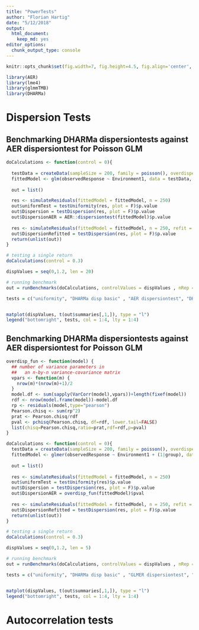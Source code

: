 ```yaml
---
title: "PowerTests"
author: "Florian Hartig"
date: "5/12/2018"
output: 
  html_document: 
    keep_md: yes
editor_options: 
  chunk_output_type: console
---
```



```r
knitr::opts_chunk$set(fig.width=7, fig.height=4.5, fig.align='center', warning=FALSE, message=FALSE, cache = T)
```

```r
library(AER)
library(lme4)
library(glmmTMB)
library(DHARMa)
```

# Dispersion Tests

## Benchmarking DHARMa dispersiontests against AER dispersiontest for Poisson GLM

```r
doCalculations <- function(control = 0){
  
  testData = createData(sampleSize = 200, family = poisson(), overdispersion = control, randomEffectVariance = 0)
  fittedModel <- glm(observedResponse ~ Environment1, data = testData, family = poisson())
 
  out = list()

  res <- simulateResiduals(fittedModel = fittedModel, n = 250)
  out$uniformTest = testUniformity(res, plot = F)$p.value  
  out$Dispersion = testDispersion(res, plot = F)$p.value  
  out$DispersionAER = AER::dispersiontest(fittedModel)$p.value 
  
  res <- simulateResiduals(fittedModel = fittedModel, n = 250, refit = T)  
  out$DispersionRefitted = testDispersion(res, plot = F)$p.value  
  return(unlist(out))
}

# testing a single return
doCalculations(control = 0.3)

dispValues = seq(0,1.2, len = 20)

# running benchmark
out = runBenchmarks(doCalculations, controlValues = dispValues , nRep = 2,  parallel = F)

tests = c("uniformity", "DHARMa disp basic" , "AER dispersiontest", "DHARMa disp refit")


matplot(dispValues, t(out$summaries[,1,]), type = "l")
legend("bottomright", tests, col = 1:4, lty = 1:4)

```



## Benchmarking DHARMa dispersiontests against AER dispersiontest for Poisson GLM

```r

overdisp_fun <- function(model) {
  ## number of variance parameters in 
  ##   an n-by-n variance-covariance matrix
  vpars <- function(m) {
    nrow(m)*(nrow(m)+1)/2
  }
  model.df <- sum(sapply(VarCorr(model),vpars))+length(fixef(model))
  rdf <- nrow(model.frame(model))-model.df
  rp <- residuals(model,type="pearson")
  Pearson.chisq <- sum(rp^2)
  prat <- Pearson.chisq/rdf
  pval <- pchisq(Pearson.chisq, df=rdf, lower.tail=FALSE)
  list(chisq=Pearson.chisq,ratio=prat,rdf=rdf,p=pval)
}

doCalculations <- function(control = 0){
  testData = createData(sampleSize = 200, family = poisson(), overdispersion = control, randomEffectVariance = 1)
  fittedModel <- glmer(observedResponse ~ Environment1 + (1|group), data = testData, family = poisson())
 
  out = list()
  
  res <- simulateResiduals(fittedModel = fittedModel, n = 250)
  out$uniformTest = testUniformity(res)$p.value  
  out$Dispersion = testDispersion(res, plot = F)$p.value  
  out$DispersionAER = overdisp_fun(fittedModel)$pval 
  
  res <- simulateResiduals(fittedModel = fittedModel, n = 250, refit = T)  
  out$DispersionRefitted = testDispersion(res, plot = F)$p.value  
  return(unlist(out))
}

# testing a single return
doCalculations(control = 0.3)

dispValues = seq(0,1.2, len = 5)

# running benchmark
out = runBenchmarks(doCalculations, controlValues = dispValues , nRep = 10,  parallel = F)

tests = c("uniformity", "DHARMa disp basic" , "GLMER dispersiontest", "DHARMa disp refit")


matplot(dispValues, t(out$summaries[,1,]), type = "l")
legend("bottomright", tests, col = 1:4, lty = 1:4)

```



# Autocorrelation tests





